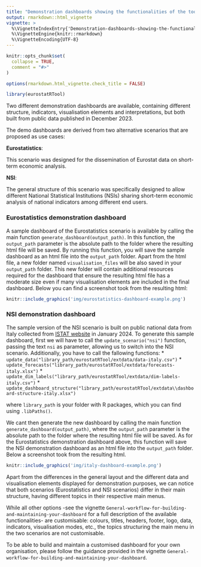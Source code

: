 ```yaml
---
title: "Demonstration dashboards showing the functionalities of the tool"
output: rmarkdown::html_vignette
vignette: >
  %\VignetteIndexEntry{'Demonstration-dashboards-showing-the-functionalities-of-the-tool'}
  %\VignetteEngine{knitr::rmarkdown}
  %\VignetteEncoding{UTF-8}
---
```


```r
knitr::opts_chunk$set(
  collapse = TRUE,
  comment = "#>"
)

options(rmarkdown.html_vignette.check_title = FALSE)
```

```r
library(eurostatRTool)
```

Two different demonstration dashboards are available, containing different structure, indicators, visualisation elements and interpretations, but both built from public data published in December 2023. 

The demo dashboards are derived from two alternative scenarios that are proposed as use cases:

**Eurostatistics**:

This scenario was designed for the dissemination of Eurostat data on short-term economic analysis.  

**NSI**:

The general structure of this scenario was specifically designed to allow different National Statistical Institutions (NSIs) sharing short-term economic analysis of national indicators among different end users.

### Eurostatistics demonstration dashboard

A sample dashboard of the Eurostatistics scenario is available by calling the main function `generate_dashboard(output_path)`. In this function, the `output_path` parameter is the absolute path to the folder where the resulting html file will be saved. By running this function, you will save the sample dashboard as an html file into the `output_path` folder. Apart from the html file, a new folder named `visualisation_files` will be also saved in your `output_path` folder. This new folder will contain additional resources required for the dashboard that ensure the resulting html file has a moderate size even if many visualisation elements are included in the final dashboard. Below you can find a screenshot took from the resulting html:

```r
knitr::include_graphics('img/eurostatistics-dashboard-example.png')
```

### NSI demonstration dashboard

The sample version of the NSI scenario is built on public national data from Italy collected from [ISTAT website](https://www.istat.it/) in January 2024. To generate this sample dashboard, first we will have to call the `update_scenario("nsi")` function, passing the text `nsi` as parameter, allowing us to switch into the NSI scenario.  Additionally, you have to call the fallowing functions:
* `update_data("library_path/eurostatRTool/extdata/data-italy.csv")`
* `update_forecasts("library_path/eurostatRTool/extdata/forecasts-italy.xlsx")`
* `update_dim_labels("library_path/eurostatRTool/extdata/dim-labels-italy.csv")`
* `update_dashboard_structure("library_path/eurostatRTool/extdata\\dashboard-structure-italy.xlsx")`

where `library_path` is your folder with R packages, which you can find using `.libPaths()`.

We cant then  generate the new dashboard by calling the main function `generate_dashboard(output_path)`, where the `output_path` parameter is
the absolute path to the folder where the resulting html file will be saved. As for the Eurostatistics demonstration dashboard above, this function will save the NSI demonstration dashboard as an html file into the `output_path` folder. Below a screenshot took from the resulting html.

```r
knitr::include_graphics('img/italy-dashboard-example.png')
```

Apart from the differences in the general layout and the different data and visualisation elements displayed for demonstration purposes, we can notice that both scenarios (Eurostatistics and NSI scenarios) differ in their main structure, having different topics in their respective main menus.

While all other options -see the vignette `General-workflow-for-building-and-maintaining-your-dashboard` for a full description of the available functionalities- are customisable: colours, titles, headers, footer, logo, data, indicators, visualisation modes, etc., the topics structuring the main menu in the two scenarios are not customisable. 

To be able to build and maintain a customised dashboard for your own organisation,
please follow the guidance provided in the vignette `General-workflow-for-building-and-maintaining-your-dashboard`.
